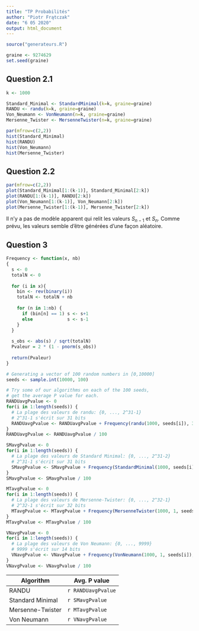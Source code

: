 ```yaml
---
title: "TP Probabilités"
author: "Piotr Frątczak"
date: "6 05 2020"
output: html_document
---
```


```r

source("generateurs.R")

graine <- 9274629
set.seed(graine)
```

## Question 2.1

```r
k <- 1000

Standard_Minimal <- StandardMinimal(k=k, graine=graine)
RANDU <- randu(k=k, graine=graine)
Von_Neumann <- VonNeumann(n=k, graine=graine)
Mersenne_Twister <- MersenneTwister(n=k, graine=graine)

par(mfrow=c(2,2)) 
hist(Standard_Minimal)
hist(RANDU)
hist(Von_Neumann)
hist(Mersenne_Twister)
```

## Question 2.2

```r

par(mfrow=c(2,2)) 
plot(Standard_Minimal[1:(k-1)], Standard_Minimal[2:k])
plot(RANDU[1:(k-1)], RANDU[2:k])
plot(Von_Neumann[1:(k-1)], Von_Neumann[2:k])
plot(Mersenne_Twister[1:(k-1)], Mersenne_Twister[2:k])

```


Il n'y a pas de modèle apparent qui relit les valeurs $S_{n-1}$ et $S_n$.
Comme prévu, les valeurs semble d'être générées d'une façon aléatoire.


## Question 3

```r

Frequency <- function(x, nb)
{
  s <- 0
  totalN <- 0
  
  for (i in x){
    bin <- rev(binary(i))
    totalN <- totalN + nb
    
    for (n in 1:nb) {
      if (bin[n] == 1) s <- s+1
      else             s <- s-1
    }
  }
  
  s_obs <- abs(s) / sqrt(totalN)
  Pvaleur = 2 * (1 - pnorm(s_obs))
  
  return(Pvaleur)
}
```

```r
# Generating a vector of 100 random numbers in [0,10000]
seeds <- sample.int(10000, 100)

# Try some of our algorithms on each of the 100 seeds,
# get the average P value for each.
RANDUavgPvalue <- 0
for(i in 1:length(seeds)) {
  # La plage des valeurs de randu: {0, ..., 2^31-1}
  # 2^31-1 s'écrit sur 31 bits
  RANDUavgPvalue <- RANDUavgPvalue + Frequency(randu(1000, seeds[i]), 31)
}
RANDUavgPvalue <- RANDUavgPvalue / 100

SMavgPvalue <- 0
for(i in 1:length(seeds)) {
  # La plage des valeurs de Standard Minimal: {0, ..., 2^31-2}
  # 2^31-1 s'écrit sur 31 bits
  SMavgPvalue <- SMavgPvalue + Frequency(StandardMinimal(1000, seeds[i]), 31)
}
SMavgPvalue <- SMavgPvalue / 100

MTavgPvalue <- 0
for(i in 1:length(seeds)) {
  # La plage des valeurs de Mersenne-Twister: {0, ..., 2^32-1}
  # 2^32-1 s'écrit sur 32 bits
  MTavgPvalue <- MTavgPvalue + Frequency(MersenneTwister(1000, 1, seeds[i]), 32)
}
MTavgPvalue <- MTavgPvalue / 100

VNavgPvalue <- 0
for(i in 1:length(seeds)) {
  # La plage des valeurs de Von Neumann: {0, ..., 9999}
  # 9999 s'écrit sur 14 bits
  VNavgPvalue <- VNavgPvalue + Frequency(VonNeumann(1000, 1, seeds[i]), 14)
}
VNavgPvalue <- VNavgPvalue / 100
```

Algorithm        | Avg. P value
---------------- | ----------------
RANDU            | `r RANDUavgPvalue`
Standard Minimal | `r SMavgPvalue`
Mersenne-Twister | `r MTavgPvalue`
Von Neumann      | `r VNavgPvalue`

